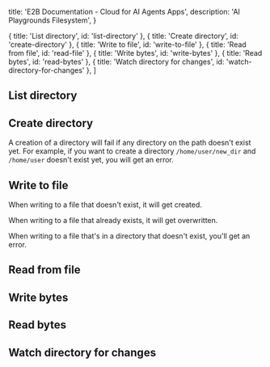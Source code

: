   title: 'E2B Documentation - Cloud for AI Agents Apps',
  description: 'AI Playgrounds Filesystem',
}

  { title: 'List directory', id: 'list-directory' },
  { title: 'Create directory', id: 'create-directory' },
  { title: 'Write to file', id: 'write-to-file' },
  { title: 'Read from file', id: 'read-file' },
  { title: 'Write bytes', id: 'write-bytes' },
  { title: 'Read bytes', id: 'read-bytes' },
  { title: 'Watch directory for changes', id: 'watch-directory-for-changes' },
]

## List directory

<CodeGroupAutoload
  path="basics/fs_ls"
  isRunnable={true}
/>

## Create directory

A creation of a directory will fail if any directory on the path doesn't exist yet.
For example, if you want to create a directory `/home/user/new_dir` and `/home/user` doesn't exist yet, you will get an error.

<CodeGroupAutoload
  path="basics/fs_mkdir"
  isRunnable={false}
/>

## Write to file

When writing to a file that doesn't exist, it will get created.

When writing to a file that already exists, it will get overwritten.

When writing to a file that's in a directory that doesn't exist, you'll get an error.

<CodeGroupAutoload
  path="basics/fs_write"
  isRunnable={true}
/>

## Read from file

<CodeGroupAutoload
  path="basics/fs_read"
  isRunnable={true}
/>

## Write bytes

<CodeGroupAutoload
  path="basics/fs_write_bytes"
  isRunnable={true}
/>

## Read bytes

<CodeGroupAutoload
  path="basics/fs_read_bytes"
  isRunnable={true}
/>

## Watch directory for changes

<CodeGroupAutoload
  path="basics/fs_watch"
  isRunnable={false}
/>
